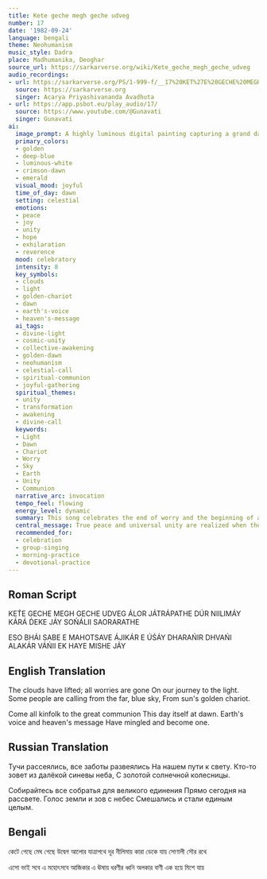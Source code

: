 ```yaml
---
title: Kete geche megh geche udveg
number: 17
date: '1982-09-24'
language: bengali
theme: Neohumanism
music_style: Dadra
place: Madhumanika, Deoghar
source_url: https://sarkarverse.org/wiki/Kete_geche_megh_geche_udveg
audio_recordings:
- url: https://sarkarverse.org/PS/1-999-f/__17%20KET%27E%20GECHE%20MEGH%20GECHE%20UDDVEG.mp3
  source: https://sarkarverse.org
  singer: Acarya Priyashivananda Avadhuta
- url: https://app.psbot.eu/play_audio/17/
  source: https://www.youtube.com/@Gunavati
  singer: Gunavati
ai:
  image_prompt: A highly luminous digital painting capturing a grand dawn scene where golden rays from a solar chariot (Saorarathe) pierce through soft, deep-blue, dissipating clouds. The horizon glows intensely, meeting a verdant earth where diverse human figures gather in ecstatic unity, hands reaching towards the celestial call. The composition should visually represent the merging of the sky's light and the earth's sounds into a singular, peaceful white energy.
  primary_colors:
  - golden
  - deep-blue
  - luminous-white
  - crimson-dawn
  - emerald
  visual_mood: joyful
  time_of_day: dawn
  setting: celestial
  emotions:
  - peace
  - joy
  - unity
  - hope
  - exhilaration
  - reverence
  mood: celebratory
  intensity: 8
  key_symbols:
  - clouds
  - light
  - golden-chariot
  - dawn
  - earth's-voice
  - heaven's-message
  ai_tags:
  - divine-light
  - cosmic-unity
  - collective-awakening
  - golden-dawn
  - neohumanism
  - celestial-call
  - spiritual-communion
  - joyful-gathering
  spiritual_themes:
  - unity
  - transformation
  - awakening
  - divine-call
  keywords:
  - Light
  - Dawn
  - Chariot
  - Worry
  - Sky
  - Earth
  - Unity
  - Communion
  narrative_arc: invocation
  tempo_feel: flowing
  energy_level: dynamic
  summary: This song celebrates the end of worry and the beginning of a luminous, unified journey towards truth. It describes a profound moment at dawn when the divine call from the far blue sky, traveling on a golden solar chariot, harmonizes completely with the voices of the earth, inviting all humankind to a great spiritual communion and festival of unity.
  central_message: True peace and universal unity are realized when the burdens of the past dissolve, and humanity gathers to witness the merging of the earthly voice and the celestial message.
  recommended_for:
  - celebration
  - group-singing
  - morning-practice
  - devotional-practice
---
```


## Roman Script

KET́E GECHE MEGH GECHE UDVEG
ÁLOR JÁTRÁPATHE
DÚR NIILIMÁY KÁRÁ D́EKE JÁY
SOŃÁLII SAORARATHE

ESO BHÁI SABE E MAHOTSAVE
ÁJIKÁR E ÚŚÁY
DHARAŃIR DHVAŃI ALAKÁR VÁŃII
EK HAYE MISHE JÁY

## English Translation

The clouds have lifted;
all worries are gone
On our journey to the light.
Some people are calling from the far, blue sky,
From sun's golden chariot.

Come all kinfolk to the great communion
This day itself at dawn.
Earth's voice and heaven's message
Have mingled and become one.

## Russian Translation

Тучи рассеялись, все заботы развеялись
На нашем пути к свету.
Кто-то зовет из далёкой синевы неба,
С золотой солнечной колесницы.

Собирайтесь все собратья для великого единения
Прямо сегодня на рассвете.
Голос земли и зов с небес
Смешались и стали единым целым.

## Bengali

কেটে গেছে মেঘ গেছে উদ্বেগ
আলোর যাত্রাপথে
দূর নীলিমায় কারা ডেকে যায়
সোণালী সৌর রথে

এসো ভাই সবে এ মহোৎসবে
আজিকার এ ঊষায়
ধরণীর ধ্বনি অলকার বাণী
এক হয়ে মিশে যায়
